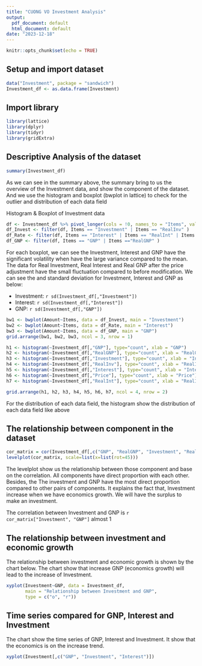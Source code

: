 ```yaml
---
title: "CUONG VO Investment Analysis"
output:
  pdf_document: default
  html_document: default
date: "2023-12-18"
---
```


```r
knitr::opts_chunk$set(echo = TRUE)
```

## Setup and import dataset

``` r
data("Investment", package = "sandwich")
Investment_df <- as.data.frame(Investment)
```

## Import library

``` r
library(lattice)
library(dplyr)
library(tidyr)
library(gridExtra)
```

## Descriptive Analysis of the dataset

``` r
summary(Investment_df)
```

As we can see in the summary above, the summary bring to us the overview of the Investment data, and show the component of the dataset. And we use the histogram and boxplot (bwplot in lattice) to check for the outlier and distribution of each data field

Histogram & Boxplot of Investment data

``` r
df <- Investment_df %>% pivot_longer(cols = !0, names_to = "Items", values_to = "Amount" )
df_Invest <- filter(df, Items == "Investment" | Items == "RealInv" ) 
df_Rate <- filter(df, Items == "Interest" | Items == "RealInt" | Items == "Price" ) 
df_GNP <- filter(df, Items == "GNP" | Items =="RealGNP" )
```

For each boxplot, we can see the Investment, Interest and GNP have the significant volatility when have the large variance compared to the mean. The data for Real Investment, Real Interest and Real GNP after the price adjustment have the small fluctuation compared to before modification. We can see the and standard deviation for Investment, Interest and GNP as below:

* Investment: `r sd(Investment_df[,"Investment"])`
* Interest: `r sd(Investment_df[,"Interest"])`
* GNP: `r sd(Investment_df[,"GNP"])`

``` r
bw1 <- bwplot(Amount~Items, data = df_Invest, main = "Investment")
bw2 <- bwplot(Amount~Items, data = df_Rate, main = "Interest")
bw3 <- bwplot(Amount~Items, data = df_GNP, main = "GNP")
grid.arrange(bw1, bw2, bw3, ncol = 3, nrow = 1)
```

``` r
h1 <- histogram(~Investment_df[,"GNP"], type="count", xlab = "GNP")
h2 <- histogram(~Investment_df[,"RealGNP"], type="count", xlab = "RealGNP")
h3 <- histogram(~Investment_df[,"Investment"], type="count", xlab = "Investment")
h4 <- histogram(~Investment_df[,"RealInv"], type="count", xlab = "RealInv")
h5 <- histogram(~Investment_df[,"Interest"], type="count", xlab = "Interest")
h6 <- histogram(~Investment_df[,"Price"], type="count", xlab = "Price")
h7 <- histogram(~Investment_df[,"RealInt"], type="count", xlab = "RealInt")

grid.arrange(h1, h2, h3, h4, h5, h6, h7, ncol = 4, nrow = 2)
```

For the distribution of each data field, the histogram show the distribution of each data field like above

## The relationship between component in the dataset

``` r
cor_matrix = cor(Investment_df[,c("GNP", "RealGNP", "Investment", "RealInv", "Interest", "Price")])
levelplot(cor_matrix, scale=list(x=list(rot=45)))
```

The levelplot show us the relationship between those component and base on the correlation. All components have direct proportion with each other. Besides, the The investment and GNP have the most direct proportion compared to other pairs of components. It explains the fact that, Investment increase when we have economics growth. We will have the surplus to make an investment. 

The correlation between Investment and GNP is `r cor_matrix["Investment", "GNP"]` almost 1

## The relationship between investment and economic growth

The relationship between investment and economic growth is shown by the chart below. The chart show that increase GNP (economics growth) will lead to the increase of Investment.

``` r
xyplot(Investment~GNP, data = Investment_df, 
       main = "Relationship between Investment and GNP",
       type = c("o", "r"))
```

## Time series compared for GNP, Interest and Investment

The chart show the time series of GNP, Interest and Investment. It show that the economics is on the increase trend.

``` r
xyplot(Investment[,c("GNP", "Investment", "Interest")])
```